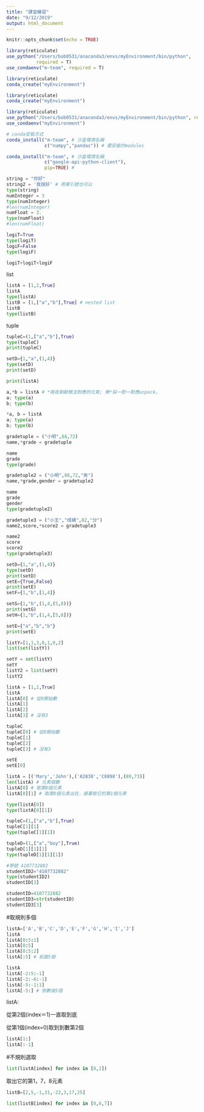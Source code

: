 ```yaml
---
title: "課堂練習"
date: "9/12/2019"
output: html_document
---
```


```r
knitr::opts_chunk$set(echo = TRUE)

library(reticulate)
use_python("/Users/bob0531/anaconda3/envs/myEnvironment/bin/python",
           required = T)
use_condaenv("m-team", required = T)
```

```r
library(reticulate)
conda_create("myEnvironment")
```

```r
library(reticulate)
conda_create("myEnvironment")

library(reticulate)
use_python("/Users/bob0531/anaconda3/envs/myEnvironment/bin/python", required = T)
use_condaenv("myEnvironment")
```

```r
# conda安裝方式
conda_install("m-team", # 沙盒環境名稱
              c("numpy","pandas")) # 要安裝的modules
```

```r
conda_install("m-team", # 沙盒環境名稱
              c("google-api-python-client"),
              pip=TRUE) # 
```

```python
string = "你好"
string2 = '我很好' # 用單引號也可以
type(string)
numInteger = 3
type(numInteger)
#len(numInteger)
numFloat = 3.
type(numFloat)
#len(numFloat)
```

```python
logiT=True
type(logiT)
logiF=False
type(logiF)
```

```python
logiT+logiT+logiF
```
list
```python
listA = [1,2,True]
listA
type(listA)
listB = [1,["a","b"],True] # nested list
listB
type(listB)
```
tuple
```python
tupleC=(1,["a","b"],True)
type(tupleC)
print(tupleC)
```

```python

setD={1,"a",(1,4)}
type(setD)
print(setD)
```

```python
print(listA)

a,*b = listA # *吸收剩餘無法對應的元素; 無*採一對一對應unpack。
a; type(a)
b; type(b)

*a, b = listA
a; type(a)
b; type(b)
```

```python
gradetuple = ("小明",88,72)
name,*grade = gradetuple
```

```python
name
grade
type(grade)
```

```python
gradetuple2 = ("小明",88,72,"男")
name,*grade,gender = gradetuple2

name
grade
gender
type(gradetuple2)

```

```python
gradetuple3 = ("小王","成績",82,"分")
name2,score,*score2 = gradetuple3

name2
score
score2
type(gradetuple3)
```

```python
setD={1,"a",(1,4)}
type(setD)
print(setD)
setE={True,False}
print(setE)
setF={1,"b",[1,4]}
```

```python
setG={1,"b",(1,4,(5,8))}
print(setG)
setH={1,"b",(1,4,[5,8])}
```

```python
setE={"a","b","b"}
print(setE)
```

```python
listY=[1,1,3,0,1,0,2]
list(set(listY)) 

setY = set(listY)
setY
listY2 = list(setY)
listY2

```

```python
listA = [1,2,True]
listA
listA[0] # 從0開始數
listA[1]
listA[2]
listA[3] # 沒有3
```

```python
tupleC
tupleC[0] # 從0開始數
tupleC[1]
tupleC[2]
tupleC[3] # 沒有3
```

```python
setE
setE[0]
```

```python
listA = [('Mary','John'),('A2838','C8898'),(89,73)]
len(listA) # 元素個數
listA[0] # 取第0個元素
listA[0][1] # 取第0個元素出在，接著取它的第1個元素

type(listA[0])
type(listA[0][1])
```


```python
tupleC=(1,["a","b"],True)
tupleC[1][1]
type(tupleC[1][1])

tupleD=(1,["a","boy"],True)
tupleD[1][1][1]
type(tupleD[1][1][1])
```

```python
#學號 4107732882
studentID2="4107732882"
type(studentID2)
studentID[3]

```

```python
studentID=4107732882
studentID3=str(studentID)
studentID3[3]

```
#取規則多個
```python
listA=['A','B','C','D','E','F','G','H','I','J']
listA
listA[0:5:1]
listA[0:5]
listA[0:5:2]
listA[:5] # 前面5個
```

```python
listA
listA[-2:5:-1]
listA[-2:-6:-1]
listA[-5:-1:1]
listA[-5:] # 倒數後5個
```

listA:

從第2個(index＝1)一直取到底

從第1個(index=0)取到到數第2個
```python
listA[1:]
listA[:-1]
```
#不規則選取
```python
list(listA[index] for index in [0,2])
```
取出它的第1，7，8元素
```python
listB=[2,5,-1,31,-22,3,17,25]

list(listB[index] for index in [0,6,7])
```













